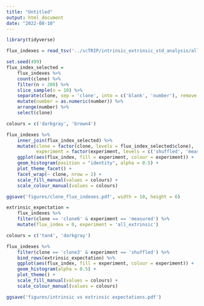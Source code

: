---
title: "Untitled"
output: html_document
date: "2022-08-10"
---

```{r message=F}
library(tidyverse)
```

```{r}
flux_indexes = read_tsv('../scTRIP/intrinsic_extrinsic_std_analysis/all_clones_fluctuation_indexes.tsv', show_col_types = FALSE)
```

```{r}
set.seed(499)
flux_index_selected =
    flux_indexes %>% 
    count(clone) %>% 
    filter(n > 200) %>% 
    slice_sample(n = 10) %>% 
    separate(clone, sep = 'clone', into = c('blank', 'number'), remove = FALSE) %>%
    mutate(number = as.numeric(number)) %>%
    arrange(number) %>% 
    select(clone)
```

```{r}
colours = c('darkgray', 'brown4')

flux_indexes %>% 
    inner_join(flux_index_selected) %>%
    mutate(clone = factor(clone, levels = flux_index_selected$clone),
           experiment = factor(experiment, levels = c('shuffled', 'measured'))) %>% 
    ggplot(aes(flux_index, fill = experiment, colour = experiment)) +
    geom_histogram(position = "identity", alpha = 0.5) +
    plot_theme_facet() +
    facet_wrap(~ clone, nrow = 2) +
    scale_fill_manual(values = colours) +
    scale_colour_manual(values = colours)

ggsave('figures/clone_flux_indexes.pdf', width = 10, height = 6)
```

```{r}
extrinsic_expectation =
    flux_indexes %>% 
    filter(clone == 'clone6' & experiment == 'measured') %>% 
    mutate(flux_index = 0, experiment = 'all_extrinsic')
```

```{r}
colours = c('tan4', 'darkgray')

flux_indexes %>% 
    filter(clone == 'clone3' & experiment == 'shuffled') %>% 
    bind_rows(extrinsic_expectation) %>% 
    ggplot(aes(flux_index, fill = experiment, colour = experiment)) +
    geom_histogram(alpha = 0.5) +
    plot_theme() +
    scale_fill_manual(values = colours) +
    scale_colour_manual(values = colours)

ggsave('figures/intrinsic vs extrinsic expectations.pdf')
```